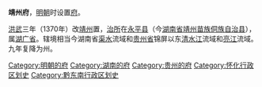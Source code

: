 '''靖州府'''，[[明朝|明朝]]时设置[[府_(行政区划)|府]]。

[[洪武|洪武]]三年（1370年）改[[靖州_(北宋)|靖州]]置，[[治所|治所]]在[[永平县_(北宋)|永平县]]（今[[湖南省|湖南省]][[靖州苗族侗族自治县|靖州苗族侗族自治县]]），属[[湖广省|湖广省]]。辖境相当今湖南省[[渠水|渠水]]流域和[[贵州省|贵州省]]锦屏以东[[清水江|清水江]]流域和[[亮江|亮江]]流域。九年复降为州。 

{{明朝行政区划小作品}}
{{DEFAULTSORT:J}}
[[Category:明朝的府|Category:明朝的府]]
[[Category:湖南的府|Category:湖南的府]]
[[Category:贵州的府|Category:贵州的府]]
[[Category:怀化行政区划史|Category:怀化行政区划史]]
[[Category:黔东南行政区划史|Category:黔东南行政区划史]]